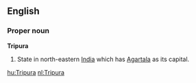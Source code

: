 ==English==
===Proper noun===
'''Tripura'''
#State in north-eastern [[India]] which has [[Agartala]] as its capital.

[[hu:Tripura]]
[[nl:Tripura]]